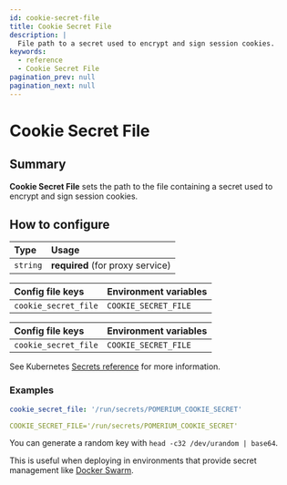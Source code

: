 ```yaml
---
id: cookie-secret-file
title: Cookie Secret File
description: |
  File path to a secret used to encrypt and sign session cookies.
keywords:
  - reference
  - Cookie Secret File
pagination_prev: null
pagination_next: null
---
```



# Cookie Secret File

## Summary

**Cookie Secret File** sets the path to the file containing a secret used to encrypt and sign session cookies.

## How to configure

| **Type** | **Usage**                        |
| :------- | :------------------------------- |
| `string` | **required** (for proxy service) |

<Tabs>
<TabItem value="Core" label="Core">

| **Config file keys** | **Environment variables** |
| :------------------- | :------------------------ |
| `cookie_secret_file` | `COOKIE_SECRET_FILE`      |

</TabItem>
<TabItem value="Enterprise" label="Enterprise">

| **Config file keys** | **Environment variables** |
| :------------------- | :------------------------ |
| `cookie_secret_file` | `COOKIE_SECRET_FILE`      |

</TabItem>
<TabItem value="Kubernetes" label="Kubernetes">

See Kubernetes [Secrets reference](/docs/deploying/k8s/reference#spec) for more information.

</TabItem>
</Tabs>

### Examples

```yaml
cookie_secret_file: '/run/secrets/POMERIUM_COOKIE_SECRET'

COOKIE_SECRET_FILE='/run/secrets/POMERIUM_COOKIE_SECRET'
```

You can generate a random key with `head -c32 /dev/urandom | base64`.

This is useful when deploying in environments that provide secret management like [Docker Swarm](https://docs.docker.com/engine/swarm/secrets/).
